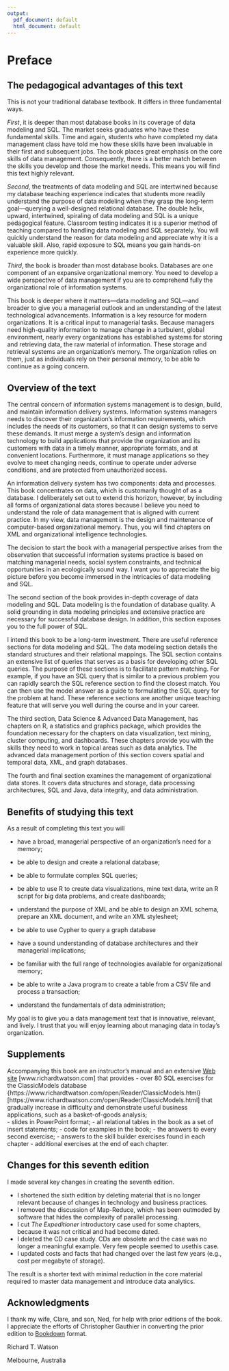 ```yaml
---
output:
  pdf_document: default
  html_document: default
---
```

# Preface {.unnumbered}

## The pedagogical advantages of this text {.unnumbered}

This is not your traditional database textbook. It differs in three
fundamental ways.

*First*, it is deeper than most database books in its coverage of data
modeling and SQL. The market seeks graduates who have these fundamental
skills. Time and again, students who have completed my data management
class have told me how these skills have been invaluable in their first
and subsequent jobs. The book places great emphasis on the
core skills of data management. Consequently, there is a
better match between the skills you develop and those the market
needs. This means you will find this text highly relevant.

*Second*, the treatments of data modeling and SQL are intertwined
because my database teaching experience indicates that students more
readily understand the purpose of data modeling when they grasp the
long-term goal---querying a well-designed relational database. The
double helix, upward, intertwined, spiraling of data modeling and SQL is
a unique pedagogical feature. Classroom testing indicates it is a
superior method of teaching compared to handling data modeling and SQL
separately. You will quickly understand the reason for data modeling and
appreciate why it is a valuable skill. Also, rapid exposure to SQL means
you gain hands-on experience more quickly.

*Third*, the book is broader than most database books. Databases are one
component of an expansive organizational memory. You need to develop a wide perspective of data management if you are to comprehend fully the organizational role of information
systems.

This book is deeper where it matters---data modeling and
SQL---and broader to give you a managerial outlook and an
understanding of the latest technological advancements. Information is a
key resource for modern organizations. It is a critical input to
managerial tasks. Because managers need high-quality information to
manage change in a turbulent, global environment, nearly every organizations
has established systems for storing and retrieving data, the raw
material of information. These storage and retrieval systems are an
organization's memory. The organization relies on them, just as
individuals rely on their personal memory, to be able to continue as a
going concern.

## Overview of the text {.unnumbered}

The central concern of information systems management is to design,
build, and maintain information delivery systems. Information systems
managers needs to discover their organization's information
requirements, which includes the needs of its customers, so that it can
design systems to serve these demands. It must merge a system's design
and information technology to build applications that provide the
organization and its customers with data in a timely manner, appropriate
formats, and at convenient locations. Furthermore, it must manage
applications so they evolve to meet changing needs, continue to operate
under adverse conditions, and are protected from unauthorized access.

An information delivery system has two components: data and processes.
This book concentrates on data, which is customarily thought of as a
database. I deliberately set out to extend this horizon, however, by
including all forms of organizational data stores because I believe
you need to understand the role of data management that is aligned
with current practice. In my view, data management is the design and
maintenance of computer-based organizational memory. Thus, you will find
chapters on XML and organizational intelligence technologies.

The decision to start the book with a managerial perspective arises from
the observation that successful information systems practice is based on
matching managerial needs, social system constraints, and technical
opportunities in an ecologically sound way. I want you to appreciate
the big picture before you become immersed in the intricacies of data
modeling and SQL.

The second section of the book provides in-depth coverage of data
modeling and SQL. Data modeling is the foundation of database quality. A
solid grounding in data modeling principles and extensive practice are
necessary for successful database design. In addition, this section
exposes you to the full power of SQL.

I intend this book to be a long-term investment. There are useful
reference sections for data modeling and SQL. The data modeling section
details the standard structures and their relational mappings. The SQL
section contains an extensive list of queries that serves as a basis for
developing other SQL queries. The purpose of these sections is to
facilitate pattern matching. For example, if you have an SQL query
that is similar to a previous problem you can rapidly search the SQL
reference section to find the closest match. You can then use
the model answer as a guide to formulating the SQL query for the problem
at hand. These reference sections are another unique teaching feature
that will serve you well during the course and in your career.

The third section, Data Science & Advanced Data Management, has chapters on R, a statistics and graphics package,
which provides the foundation necessary for the chapters on data
visualization, text mining, cluster computing, and dashboards. These
chapters provide you with the skills they need to work in
topical areas such as data analytics. The  advanced data management portion of this section covers spatial and temporal data, XML, and graph databases.

The fourth and final section examines the management of organizational
data stores. It covers data structures and storage, data processing
architectures, SQL and Java, data integrity, and data administration.

## Benefits of studying this text {.unnumbered}

As a result of completing this text you will

-   have a broad, managerial perspective of an organization's need for a
    memory;

-   be able to design and create a relational database;

-   be able to formulate complex SQL queries;

-   be able to use R to create data visualizations, mine text data,
    write an R script for big data problems, and create dashboards;

-   understand the purpose of XML and be able to design an XML schema,
    prepare an XML document, and write an XML stylesheet;

-   be able to use Cypher to query a graph database

-   have a sound understanding of database architectures and their
    managerial implications;

-   be familiar with the full range of technologies available for
    organizational memory;

-   be able to write a Java program to create a table from a CSV file
    and process a transaction;

-   understand the fundamentals of data administration;

My goal is to give you a data management text that is innovative,
relevant, and lively. I trust that you will enjoy learning about
managing data in today's organization.

## Supplements {.unnumbered}

Accompanying this book are an instructor's manual and an extensive [Web
site](https://www.richardtwatson.com/open/) [www.richardtwatson.com] that provides
-   over 80 SQL exercises for the ClassicModels database  {https://www.richardtwatson.com/open/Reader/ClassicModels.html}  [https://www.richardtwatson.com/open/Reader/ClassicModels.html] that gradually increase in difficulty and demonstrate useful business applications, such as a basket-of-goods analysis;  
-   slides in PowerPoint format;
-   all relational tables in the book as a set of insert statements;
-   code for examples in the book;
-   the answers to every second exercise;
-   answers to the skill builder exercises found in each chapter
-   additional exercises at the end of each chapter.

## Changes for this seventh edition {.unnumbered}

I made several key changes in creating the seventh edition.

-  I shortened the sixth edition by deleting material that is no longer relevant because of changes in technology and business practices. 
-  I removed the discussion of Map-Reduce, which has been outmoded by software that hides the complexity of parallel processing.
-  I cut *The Expeditioner* introductory case used for some chapters, because it was not critical and had become dated.
-  I deleted the CD case study. CDs are obsolete and the case was no longer a meaningful example. Very few people seemed to usethis case. 
-  I updated costs and facts that had changed over the last few years (e.g., cost per megabyte of storage).

The result is a shorter text with minimal reduction in the core material required to master data management and introduce data analytics.


## Acknowledgments {.unnumbered}

I thank my wife, Clare, and son, Ned, for help with prior editions of
the book. I appreciate the efforts of Christopher Gauthier in converting
the prior edition to [Bookdown](https://bookdown.org) format.

Richard T. Watson

Melbourne, Australia

\newpage
\setcounter{tocdepth}{1}
\tableofcontents
\newpage
